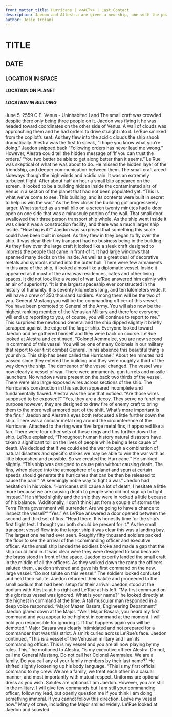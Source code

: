 ```yaml
---
front_matter_title: Hurricane | <<ACT>> | Last Contact
description: Jaedon and Allestra are given a new ship, one with the power to replicate catastrophic damage on Terra Firma
author: Josie Troiani
---
```

# TITLE

## DATE

### LOCATION IN SPACE

#### LOCATION ON PLANET

##### LOCATION IN BUILDING

June 5, 2559 C.E.
Venus - Uninhabited Land
The small craft was crowded despite there only being three people on it. Jaedon was flying it he was headed toward coordinates on the other side of Venus. A wall of clouds was approaching them and he had orders to drive straight into it. Le’Rue smirked from the copilot’s seat. As they flew into the acidic clouds the ship shook dramatically. Alestra was the first to speak, “I hope you know what you’re doing.”
Jaedon snipped back “Following orders has never lead me wrong.” However, Alestra could tell the hidden message of ‘If you can trust the orders.’
“You two better be able to get along better than it seems.” Le’Rue was skeptical of what he was about to do. He missed the hidden layer of the friendship, and deeper communication between them. The small craft arced sideways though the high winds and acidic rain. It was an extremely turbulent flight.
After about half an hour a small blip appeared on the screen. It looked to be a building hidden inside the contaminated airs of Venus in a section of the planet that had not been populated yet. “This is what we’ve come to see. This building, and its contents were built in secret to help us win the war.” As the flew closer the building got progressively larger. What started as a small blip on a screen twenty minutes had a door open on one side that was a minuscule portion of the wall. That small door swallowed their three person transport ship whole.
As the ship went inside it was clear it was a construction facility, and there was a much larger ship inside. “How big is it?” Jaedon was surprised that something this scale could have been built in secret. As they flew in they began to fly over the ship. It was clear their tiny transport had no business being in the building. As they flew over the large craft it looked like a sleek craft designed to impress the people that came in front of it. It had large windows that spanned many decks on the inside. As well as a great deal of decorative metals and symbols etched into the outer hull. There were few armaments in this area of the ship, it looked almost like a diplomatic vessel. Inside it appeared as if most of the area was residences, cafes and other living spaces. It did not look like a vessel of war.
Le’Rue answered him calmly with an air of superiority. “It is the largest spaceship ever constructed in the history of humanity. It is seventy kilometers long, and ten kilometers wide. It will have a crew of 350 thousand soldiers. Among them will be the two of you. General Mustang you will be the commanding officer of this vessel. You have been promoted to General of the Army. You will also now be the highest ranking member of the Venusian Military and therefore everyone will end up reporting to you, of course, you will continue to report to me.” This surprised the newfound General and the ship dipped slightly it briefly scrapped against the edge of the larger ship. Everyone looked toward Jaedon and he gathered himself and they were back on course.
Le’Rue looked at Alestra and continued, “Colonel Aemmalee, you are now second in command of this vessel. You will be one of many Colonels in our military that report to our first combat General. In his absence this beautiful thing is your ship. This ship has been called the Hurricane.” About ten minutes had passed since they entered the building and they were roughly a third of the way down the ship. The demeanor of the vessel changed. The vessel was now clearly a vessel of war. There were armaments, gun turrets and missile launchers. No windows were present on the back two thirds of the vessel. There were also large exposed wires across sections of the ship. The Hurricane’s construction in this section appeared incomplete and fundamentally flawed. Alestra was the one that noticed. “Are those wires supposed to be exposed?”
“Yes, they are a decoy. They serve no functional purpose however, they are designed to draw fire of enemy craft to bring them to the more well armored part of the shift. What’s more important is the fins.” Jaedon and Alestra’s eyes both refocused a little further down the ship. There was a circular metal ring around the circumference of the Hurricane. Attached to the ring were five large metal fins, it appeared like a fan. There were four other sets of these rings and fins further down the ship.
Le’Rue explained, “Throughout human history natural disasters have taken a significant toll on the lives of people while being a less cause of death. We decided that if we could end the war though a combination of natural disasters and specific strikes we may be able to win the war with as little bloodshed and possible. So we created the Hurricane.” He smirked slightly. “This ship was designed to cause pain without causing death. The fins, when placed into the atmosphere of a planet and spun at certain speeds should generate the hurricanes that can be then be released to cause the pain.”
“A seemingly noble way to fight a war.” Jaedon had hesitation in his voice. “Hurricanes still cause a lot of death, I hesitate a little more because we are causing death to people who did not sign up to fight instead.” He shifted slightly and the ship they were in rocked a little because of his balance. “Additionally, I don’t think just from a couple of storms the Terra Firma government will surrender. Are we going to have a chance to inspect the vessel?”
“Yes.” As Le’Rue answered a door opened between the second and third set of fins. “Head there. It is honestly time for the ship’s first flight test. I thought you both should be present for it.” As the small transport vessel flew into the larger ship it was clear this was a landing bay. The largest one he had ever seen. Roughly fifty thousand soldiers packed the floor to see the arrival of their commanding officer and executive officer. As the small ship landed the soldiers broke and made a gap that the ship could land in. It was clear were they were designed to land because the brass stood in front of the space. Jaedon expertly landed the small craft in the middle of all the officers. As they walked down the ramp the officers saluted them. Jaedon shivered and gave his first command on the new, large vessel. “Do not salute on this vessel.” The soldiers looked confused and held their salute. Jaedon returned their salute and proceeded to the small podium that had been setup for their arrival.
Jaedon stood at the podium with Alestra at his right and Le’Rue at his left. “My first command on this glorious vessel was ignored. What is your name?” he looked directly at the highest in command at the time. A tall muscular man responded in a deep voice responded. “Major Mazen Basara, Engineering Department” Jaedon glared down at the Major. “Well, Major Basara, you heard my first command and you appear to be highest in command at the moment. I will hold you responsible for ignoring it. If that happens again you will be demoted.” Major Basara was clearly intimidated and not prepared for a commander that was this strict. A smirk curled across Le’Rue’s face. Jaedon continued, “This is a vessel of the Venusian military and I am its commanding officer. This is my vessel and you are all now playing by my rules. This,” he motioned to Alestra, “is my executive officer Alestra. Do not, call me General Mustang. Do not call her Colonel Aemmalee. We are a family. Do you call any of your family members by their last name?”
He shifted slightly loosening up his body language. “This is my first official command to my crew: We are a family, we treat each other in a casual manner, and most importantly with mutual respect. Uniforms are optional dress as you wish. Salutes are optional. I am Jaedon. However, you are still in the military. I will give few commands but I am still your commanding officer, follow my lead, but openly question me if you think I am doing something immoral. If you cannot follow this direction. Leave my vessel now.” Many of crew, including the Major smiled widely.
Le’Rue looked at Jaedon and scowled.
